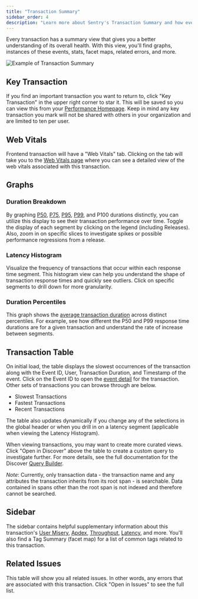```yaml
---
title: "Transaction Summary"
sidebar_order: 4
description: "Learn more about Sentry's Transaction Summary and how every transaction has a summary view that gives you a better understanding of its overall health. With this view, you'll find graphs, instances of these events, stats, facet maps, and related errors."
---
```


Every transaction has a summary view that gives you a better understanding of its overall health. With this view, you'll find graphs, instances of these events, stats, facet maps, related errors, and more.

![Example of Transaction Summary](./perf-summary.png)

## Key Transaction

If you find an important transaction you want to return to, click "Key Transaction" in the upper right corner to star it. This will be saved so you can view this from your [Performance Homepage](/product/performance/). Keep in mind any key transaction you mark will not be shared with others in your organization and are limited to ten per user.

## Web Vitals

Frontend transaction will have a "Web Vitals" tab. Clicking on the tab will take you to the [Web Vitals page](/product/performance/web-vitals) where you can see a detailed view of the web vitals associated with this transaction.

## Graphs

### Duration Breakdown

By graphing [P50](/product/performance/metrics/#p50-threshold), [P75](/product/performance/metrics/#p75-threshold), [P95](/product/performance/metrics/#p95-threshold), [P99](/product/performance/metrics/#p99-threshold), and P100 durations distinctly, you can utilize this display to see their transaction performance over time. Toggle the display of each segment by clicking on the legend (including Releases). Also, zoom in on specific slices to investigate spikes or possible performance regressions from a release.

### Latency Histogram

Visualize the frequency of transactions that occur within each response time segment. This histogram view can help you understand the shape of transaction response times and quickly see outliers. Click on specific segments to drill down for more granularity.

### Duration Percentiles

This graph shows the [average transaction duration](/product/performance/metrics/#average-transaction-duration) across distinct percentiles. For example, see how different the P50 and P99 response time durations are for a given transaction and understand the rate of increase between segments.

## Transaction Table

On initial load, the table displays the slowest occurrences of the transaction along with the Event ID, User, Transaction Duration, and Timestamp of the event. Click on the Event ID to open the [event detail](/product/performance/event-detail/) for the transaction. Other sets of transactions you can browse through are below.

- Slowest Transactions
- Fastest Transactions
- Recent Transactions

The table also updates dynamically if you change any of the selections in the global header or when you drill in on a latency segment (applicable when viewing the Latency Histogram).

When viewing transactions, you may want to create more curated views. Click "Open in Discover" above the table to create a custom query to investigate further. For more details, see the full documentation for the Discover [Query Builder](/product/discover-queries/query-builder/).

_Note_: Currently, only transaction data - the transaction name and any attributes the transaction inherits from its root span - is searchable. Data contained in spans other than the root span is not indexed and therefore cannot be searched.

## Sidebar

The sidebar contains helpful supplementary information about this transaction's [User Misery](/product/performance/metrics/#user-misery), [Apdex](/product/performance/metrics/#apdex), [Throughput](/product/performance/metrics/#throughput-total-tpm-tps), [Latency](/product/performance/metrics/#latency), and more. You'll also find a Tag Summary (facet map) for a list of common tags related to this transaction.

## Related Issues

This table will show you all related issues. In other words, any errors that are associated with this transaction. Click "Open in Issues" to see the full list.
